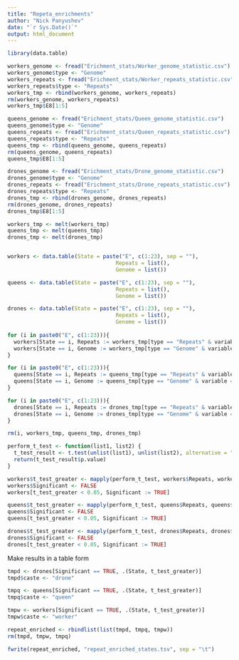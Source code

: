 ```yaml
---
title: "Repeta_enrichments"
author: "Nick Panyushev"
date: "`r Sys.Date()`"
output: html_document
---
```


```r
library(data.table)
```

```r
workers_genome <- fread("Erichment_stats/Worker_genome_statistic.csv")
workers_genome$type <- "Genome"
workers_repeats <- fread("Erichment_stats/Worker_repeats_statistic.csv")
workers_repeats$type <- "Repeats"
workers_tmp <- rbind(workers_genome, workers_repeats)
rm(workers_genome, workers_repeats)
workers_tmp$E8[1:5]
```

```r
queens_genome <- fread("Erichment_stats/Queen_genome_statistic.csv")
queens_genome$type <- "Genome"
queens_repeats <- fread("Erichment_stats/Queen_repeats_statistic.csv")
queens_repeats$type <- "Repeats"
queens_tmp <- rbind(queens_genome, queens_repeats)
rm(queens_genome, queens_repeats)
queens_tmp$E8[1:5]
```

```r
drones_genome <- fread("Erichment_stats/Drone_genome_statistic.csv")
drones_genome$type <- "Genome"
drones_repeats <- fread("Erichment_stats/Drone_repeats_statistic.csv")
drones_repeats$type <- "Repeats"
drones_tmp <- rbind(drones_genome, drones_repeats)
rm(drones_genome, drones_repeats)
drones_tmp$E8[1:5]
```



```r
workers_tmp <- melt(workers_tmp)
queens_tmp <- melt(queens_tmp)
drones_tmp <- melt(drones_tmp)


workers <- data.table(State = paste("E", c(1:23), sep = ""),
                                  Repeats = list(),
                                  Genome = list())

queens <- data.table(State = paste("E", c(1:23), sep = ""),
                                  Repeats = list(),
                                  Genome = list())

drones <- data.table(State = paste("E", c(1:23), sep = ""),
                                  Repeats = list(),
                                  Genome = list())
  
for (i in paste0("E", c(1:23))){
  workers[State == i, Repeats := workers_tmp[type == "Repeats" & variable == i]$value]
  workers[State == i, Genome := workers_tmp[type == "Genome" & variable == i]$value]
}

for (i in paste0("E", c(1:23))){
  queens[State == i, Repeats := queens_tmp[type == "Repeats" & variable == i]$value]
  queens[State == i, Genome := queens_tmp[type == "Genome" & variable == i]$value]
}

for (i in paste0("E", c(1:23))){
  drones[State == i, Repeats := drones_tmp[type == "Repeats" & variable == i]$value]
  drones[State == i, Genome := drones_tmp[type == "Genome" & variable == i]$value]
}

rm(i, workers_tmp, queens_tmp, drones_tmp)
```

```r
perform_t_test <- function(list1, list2) {
  t_test_result <- t.test(unlist(list1), unlist(list2), alternative = "greater")
  return(t_test_result$p.value)
}

workers$t_test_greater <- mapply(perform_t_test, workers$Repeats, workers$Genome)
workers$Significant <- FALSE
workers[t_test_greater < 0.05, Significant := TRUE]

queens$t_test_greater <- mapply(perform_t_test, queens$Repeats, queens$Genome)
queens$Significant <- FALSE
queens[t_test_greater < 0.05, Significant := TRUE]

drones$t_test_greater <- mapply(perform_t_test, drones$Repeats, drones$Genome)
drones$Significant <- FALSE
drones[t_test_greater < 0.05, Significant := TRUE]
```
Make results in a table form
```r
tmpd <- drones[Significant == TRUE, .(State, t_test_greater)]
tmpd$caste <- "drone"

tmpq <- queens[Significant == TRUE, .(State, t_test_greater)]
tmpq$caste <- "queen"

tmpw <- workers[Significant == TRUE, .(State, t_test_greater)]
tmpw$caste <- "worker"

repeat_enriched <- rbindlist(list(tmpd, tmpq, tmpw))
rm(tmpd, tmpw, tmpq)

fwrite(repeat_enriched, "repeat_enriched_states.tsv", sep = "\t")
```



